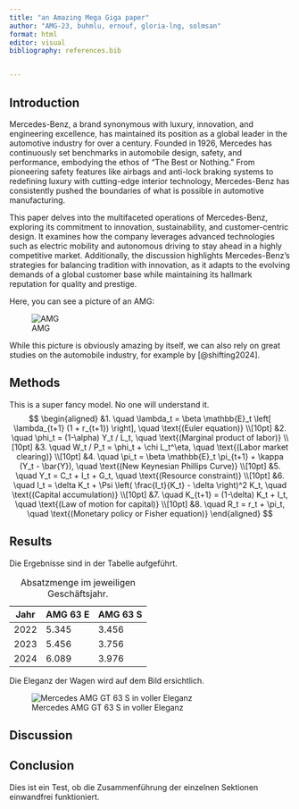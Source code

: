 ```yaml
---
title: "an Amazing Mega Giga paper"
author: "AMG-23, buhmlu, ernouf, gloria-lng, solmsan"
format: html
editor: visual
bibliography: references.bib


---
```


## Introduction
Mercedes-Benz, a brand synonymous with luxury, innovation, and engineering excellence, has maintained its position as a global leader in the automotive industry for over a century. Founded in 1926, Mercedes has continuously set benchmarks in automobile design, safety, and performance, embodying the ethos of "The Best or Nothing." From pioneering safety features like airbags and anti-lock braking systems to redefining luxury with cutting-edge interior technology, Mercedes-Benz has consistently pushed the boundaries of what is possible in automotive manufacturing.

This paper delves into the multifaceted operations of Mercedes-Benz, exploring its commitment to innovation, sustainability, and customer-centric design. It examines how the company leverages advanced technologies such as electric mobility and autonomous driving to stay ahead in a highly competitive market. Additionally, the discussion highlights Mercedes-Benz's strategies for balancing tradition with innovation, as it adapts to the evolving demands of a global customer base while maintaining its hallmark reputation for quality and prestige.

Here, you can see a picture of an AMG:

![AMG](https://cdn.motor1.com/images/mgl/XBGv4l/s1/mercedes-amg-gt-gt2-pro.webp)

While this picture is obviously amazing by itself, we can also rely on great studies on the automobile industry, for example by [@shifting2024]. 



## Methods

This is a super fancy model. No one will understand it. $$
\begin{aligned}
    &1. \quad \lambda_t = \beta \mathbb{E}_t \left[ \lambda_{t+1} (1 + r_{t+1}) \right], \quad \text{(Euler equation)} \\[10pt]
    &2. \quad \phi_t = (1-\alpha) Y_t / L_t, \quad \text{(Marginal product of labor)} \\[10pt]
    &3. \quad W_t / P_t = \phi_t + \chi L_t^\eta, \quad \text{(Labor market clearing)} \\[10pt]
    &4. \quad \pi_t = \beta \mathbb{E}_t \pi_{t+1} + \kappa (Y_t - \bar{Y}), \quad \text{(New Keynesian Phillips Curve)} \\[10pt]
    &5. \quad Y_t = C_t + I_t + G_t, \quad \text{(Resource constraint)} \\[10pt]
    &6. \quad I_t = \delta K_t + \Psi \left( \frac{I_t}{K_t} - \delta \right)^2 K_t, \quad \text{(Capital accumulation)} \\[10pt]
    &7. \quad K_{t+1} = (1-\delta) K_t + I_t, \quad \text{(Law of motion for capital)} \\[10pt]
    &8. \quad R_t = r_t + \pi_t, \quad \text{(Monetary policy or Fisher equation)}
\end{aligned}
$$

## Results

Die Ergebnisse sind in der Tabelle aufgeführt.

| Jahr | AMG 63 E | AMG 63 S |
|------|----------|----------|
| 2022 | 5.345    | 3.456    |
| 2023 | 5.456    | 3.756    |
| 2024 | 6.089    | 3.976    |

: Absatzmenge im jeweiligen Geschäftsjahr.

Die Eleganz der Wagen wird auf dem Bild ersichtlich.

![Mercedes AMG GT 63 S in voller Eleganz](https://img.classistatic.de/api/v1/mo-prod/images/1f/1f220416-6d01-489b-a4c2-62b77e428f36?rule=mo-1600.jpg)

## Discussion

## **Conclusion** 

Dies ist ein Test, ob die Zusammenführung der einzelnen Sektionen einwandfrei funktioniert.

